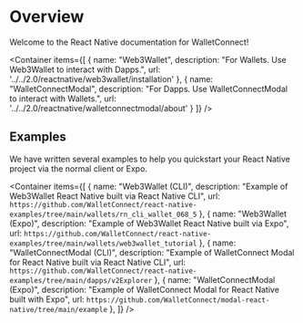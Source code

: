 
# Overview

Welcome to the React Native documentation for WalletConnect!

<Container
items={[
{
name: "Web3Wallet",
description: "For Wallets. Use Web3Wallet to interact with Dapps.",
url: '../../2.0/reactnative/web3wallet/installation'
},
{
name: "WalletConnectModal",
description: "For Dapps. Use WalletConnectModal to interact with Wallets.",
url: '../../2.0/reactnative/walletconnectmodal/about'
}
]}
/>


## Examples

We have written several examples to help you quickstart your React Native project via the normal client or Expo.

<Container
items={[
{
name: "Web3Wallet (CLI)",
description: "Example of Web3Wallet React Native built via React Native CLI",
url: `https://github.com/WalletConnect/react-native-examples/tree/main/wallets/rn_cli_wallet_068_5`
},
{
name: "Web3Wallet (Expo)",
description: "Example of Web3Wallet React Native built via Expo",
url: `https://github.com/WalletConnect/react-native-examples/tree/main/wallets/web3wallet_tutorial`
},
{
name: "WalletConnectModal (CLI)",
description: "Example of WalletConnect Modal for React Native built via React Native CLI",
url: `https://github.com/WalletConnect/react-native-examples/tree/main/dapps/v2Explorer`
},
{
name: "WalletConnectModal (Expo)",
description: "Example of WalletConnect Modal for React Native built with Expo",
url: `https://github.com/WalletConnect/modal-react-native/tree/main/example`
},
]}
/>
